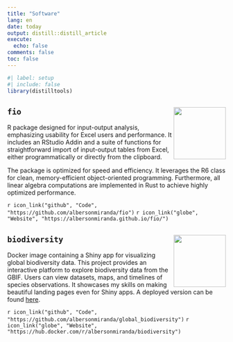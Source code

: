 ```yaml
---
title: "Software"
lang: en
date: today
output: distill::distill_article
execute:
  echo: false
comments: false
toc: false
---
```


```r
#| label: setup
#| include: false
library(distilltools)
```

## `fio` <img src="https://raw.githubusercontent.com/albersonmiranda/fio/main/man/figures/leontief.jpg?raw=true" align="right" alt="" width="120" />

R package designed for input-output analysis, emphasizing usability for Excel users and performance. It includes an RStudio Addin and a suite of functions for straightforward import of input-output tables from Excel, either programmatically or directly from the clipboard.

The package is optimized for speed and efficiency. It leverages the R6 class for clean, memory-efficient object-oriented programming. Furthermore, all linear algebra computations are implemented in Rust to achieve highly optimized performance.

`r icon_link("github", "Code", "https://github.com/albersonmiranda/fio")`
`r icon_link("globe", "Website", "https://albersonmiranda.github.io/fio/")`

## `biodiversity` <img src="assets/img/globalbiodiversity.png" align="right" alt="" width="120" />

Docker image containing a Shiny app for visualizing global biodiversity data. This project provides an interactive platform to explore biodiversity data from the GBIF. Users can view datasets, maps, and timelines of species observations. It showcases my skills on making beautiful landing pages even for Shiny apps. A deployed version can be found [here](https://albersonmiranda.shinyapps.io/Global_Biodiversity/).

`r icon_link("github", "Code", "https://github.com/albersonmiranda/global_biodiversity")`
`r icon_link("globe", "Website", "https://hub.docker.com/r/albersonmiranda/biodiversity")`